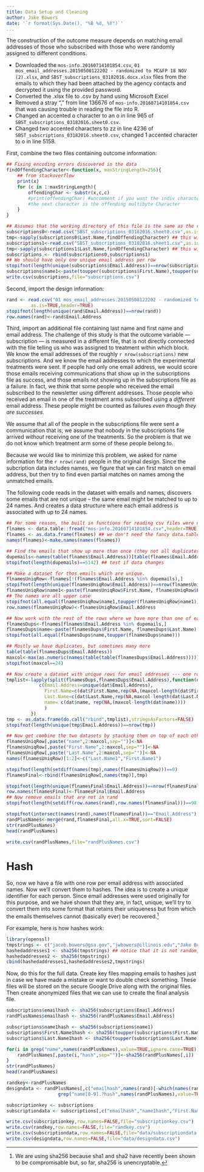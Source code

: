 ```yaml
---
title: Data Setup and Cleaning
author: Jake Bowers
date: '`r format(Sys.Date(), "%B %d, %Y")`'
...
```


The construction of the outcome measure depends on matching email addresses of those who subscribed with those who were randomly assigned to different conditions.

 - Downloaded the `mos-info.20160714101854.csv`, `01 mos_email_addresses.20150508122202 - randomized to MC&FP 18 NOV (2).xlsx`, and `SBST_subscriptions_03182016.docx.xlsx` files from the emails to which they had been attached by the agency contacts and decrypted it using the provided password.
 - Converted the .xlsx file to .csv by hand using Microsoft Excel
 - Removed a stray "," from line 136676 of `mos-info.20160714101854.csv` that was causing trouble in reading the file into R.
 - Changed an accented o character to an o in line 965 of  `SBST_subscriptions_03182016.sheet0.csv`.
 - Changed two accented characters to zz in line 4236 of  `SBST_subscriptions_03182016.sheet0.csv`, changed 1 accented character to o in line 5158.

First, combine the two files containing outcome information:

```r
## Fixing encoding errors discovered in the data
findOffendingCharacter<-function(x, maxStringLength=256){
	## from stackoverflow
	print(x)
	for (c in 1:maxStringLength){
		offendingChar <- substr(x,c,c)
		#print(offendingChar) #uncomment if you want the indiv characters printed
		#the next character is the offending multibyte Character
	}
}

## Assumes that the working directory of this file is the same as the raw data files.
subscriptions0<-read.csv("SBST_subscriptions_03182016.sheet0.csv",as.is=TRUE,header=TRUE)
tmp<-sapply(subscriptions0$Last.Name,findOffendingCharacter) ## this will make an error if needed
subscriptions1<-read.csv("SBST_subscriptions_03182016.sheet1.csv",as.is=TRUE,header=TRUE)
tmp<-sapply(subscriptions1$Last.Name,findOffendingCharacter) ## this will make an error if needed
subscriptions <- rbind(subscriptions0,subscriptions1)
## We should have only one unique email address per row
stopifnot(length(unique(subscriptions$Email.Address))==nrow(subscriptions))
subscriptions$name1<-paste(toupper(subscriptions$First.Name),toupper(subscriptions$Last.Name))
write.csv(subscriptions,file="subscriptions.csv")
```

Second, import the design information:
```r
rand <- read.csv("01 mos_email_addresses.20150508122202 - randomized to MC&FP 18 NOV (2).csv",
		 as.is=TRUE,header=TRUE)
stopifnot(length(unique(rand$Email.Address))==nrow(rand))
row.names(rand)<-rand$Email.Address
```

Third, import an additional file containing last name and first name and email
address. The challenge of this study is that the outcome variable ---
subscription --- is measured in a different file, that is not directly
connected with the file telling us who was assigned to treatment within which
block. We know the email addresses of the roughly `r nrow(subscriptions)` new
subscriptions. And we know the email addresses to which the experimental
treatments were sent. If people had only one email address, we would score
those emails receiving communications that show up in the subscriptions file as
success, and those emails not showing up in the subscriptions file as a
failure. In fact, we think that some people who received the email subscribed
to the newsletter using different addresses.  Those people who received an
email in one of the treatment arms subscribed using a *different* email
address. These people might be counted as failures *even though they are
successes*.

We assume that all of the people in the subscriptions file were sent a
communication that is, we assume that nobody in the subscriptions file arrived
*without* receiving one of the treatments. So the problem is that we do not
know which treatment arm some of these people belong to.

Because we would like to minimize this problem, we asked for name information
for the `r nrow(rand)` people in the original design. Since the subcription
data includes names, we figure that we can first match on email address, but
then try to find even partial matches on names among the unmatched emails.

The following code reads in the dataset with emails and names, discovers some
emails that are not unique -- the same email might be matched to up to 24
names. And creates a data structure where each email address is associated with
up to 24 names.

```r
## For some reason, the built in functions for reading csv files were not working.
flnames <- data.table::fread("mos-info.20160714101854.csv",header=TRUE)
flnames <- as.data.frame(flnames) ## we don't need the fancy data.table functionality here
names(flnames)<-make.names(names(flnames))

## Find the emails that show up more than once (they not all duplicates)
dupemails<-names(table(flnames$Email.Address))[table(flnames$Email.Address)>1]
stopifnot(length(dupemails)==5142) ## test if data changes

## Make a dataset for thos emails which are unique.
flnamesUniqRow<-flnames[!(flnames$Email.Address %in% dupemails),]
stopifnot(length(unique(flnamesUniqRow$Email.Address))==nrow(flnamesUniqRow))
flnamesUniqRow$name1<-paste(flnamesUniqRow$First.Name, flnamesUniqRow$Last.Name)
## The names are all upper case
stopifnot(all.equal(flnamesUniqRow$name1,toupper(flnamesUniqRow$name1)))
row.names(flnamesUniqRow)<-flnamesUniqRow$Email.Address

## Now work with the rest of the rows where we have more than one of each email address
flnamesDups<-flnames[flnames$Email.Address %in% dupemails,]
flnamesDups$name<-paste(flnamesDups$First.Name, flnamesDups$Last.Name)
stopifnot(all.equal(flnamesDups$name,toupper(flnamesDups$name)))

## Mostly we have duplicates, but sometimes many more
table(table(flnamesDups$Email.Address))
maxcol<-max(as.numeric(names(table(table(flnamesDups$Email.Address)))))
stopifnot(maxcol==24)

## Now create a dataset with unique rows for email addresses --- one row per address, but up to 3*24 columns of names associated with that address. (first name 1, last name 1, name 1, first name 2, last name 2, name 2, ...)
tmplist<-lapply(split(flnamesDups,flnamesDups$Email.Address),function(dat){
			c(Email.Address=unique(dat$Email.Address),
			  First.Name=c(dat$First.Name,rep(NA,(maxcol-length(dat$First.Name)))),
			  Last.Name=c(dat$Last.Name,rep(NA,maxcol-length(dat$Last.Name))),
			  name= c(dat$name, rep(NA,(maxcol-length(dat$name))))
			  )
		 })
tmp <- as.data.frame(do.call("rbind",tmplist),stringsAsFactors=FALSE)
stopifnot(length(unique(tmp$Email.Address))==nrow(tmp))

## Now get combine the two datasets by stacking them on top of each other.
flnamesUniqRow[,paste("name",2:maxcol,sep="")]<-NA
flnamesUniqRow[,paste("First.Name",2:maxcol,sep="")]<-NA
flnamesUniqRow[,paste("Last.Name",2:maxcol,sep="")]<-NA
names(flnamesUniqRow)[1:2]<-c("Last.Name1","First.Name1")

stopifnot(length(setdiff(names(tmp),names(flnamesUniqRow)))==0)
flnamesFinal<-rbind(flnamesUniqRow[,names(tmp)],tmp)

stopifnot(length(unique(flnamesFinal$Email.Address))==nrow(flnamesFinal))
row.names(flnamesFinal)<-flnamesFinal$Email.Address
## Now remove emails that are not in rand
stopifnot(length(setdiff(row.names(rand),row.names(flnamesFinal)))==9811)

stopifnot(intersect(names(rand),names(flnamesFinal))=="Email.Address")
randPlusNames<-merge(rand,flnamesFinal,all.x=TRUE,sort=FALSE)
str(randPlusNames)
head(randPlusNames)

write.csv(randPlusNames,file="randPlusNames.csv")
```

# Hash

So, now we have a file with one row per email address with associated names.
Now we'll convert them to hashes.  The idea is to create a unique identifier
for each person. Since email addresses were used originally for this purpose,
and we have shown that they are, in fact, unique, we'll try to convert them
into some format that retains their uniqueness but from which the emails
themselves cannot (basically ever) be recovered.^[We are using sha256 because
sha1 and sha2 have recently been shown to be compromisable but, so far, sha256
is unencryptable.]

For example, here is how hashes work:
```r
library(openssl)
tmpstrings <- c("jacob.bowers@gsa.gov","jwbowers@illinois.edu","Jake Bowers","Jake W. Bowers")
hashedaddresses1 <- sha256(tmpstrings) ## notice that it is not random, so the hash is reproducible
hashedaddresses2 <- sha256(tmpstrings)
cbind(hashedaddresses1,hashedaddresses2,tmpstrings)
```

Now, do this for the full data. Create key files mapping emails to hashes just in case we have made a mistake or want to double check something. These files will be stored on the secure Google Drive along with the original files. Then create anonymized files that we can use to create the final analysis file.

```r
subscriptions$emailhash <- sha256(subscriptions$Email.Address)
randPlusNames$emailhash <- sha256(randPlusNames$Email.Address)

subscriptions$name1hash <- sha256(subscriptions$name1)
subscriptions$First.Name1hash <- sha256(toupper(subscriptions$First.Name))
subscriptions$Last.Name1hash <- sha256(toupper(subscriptions$Last.Name))

for(i in grep("name",names(randPlusNames),value=TRUE,ignore.case=TRUE)){
	randPlusNames[,paste(i,"hash",sep="")]<-sha256(randPlusNames[,i])
}
str(randPlusNames)
head(randPlusNames)

randkey<-randPlusNames
designdata <- randPlusNames[,c("emailhash",names(rand)[-which(names(rand)=="Email.Address")],
			       grep("name[0-9].?hash",names(randPlusNames),value=TRUE,ignore.case=TRUE))]

subscriptionkey <- subscriptions
subscriptiondata <- subscriptions[,c("emailhash","name1hash","First.Name1hash","Last.Name1hash","Subscribe.Date")]

write.csv(subscriptionkey,row.names=FALSE,file="subscriptionkey.csv")
write.csv(randkey,row.names=FALSE,file="randkey.csv")
write.csv(subscriptiondata,row.names=FALSE,file="data/subscriptiondata.csv")
write.csv(designdata,row.names=FALSE,file="data/designdata.csv")
```


